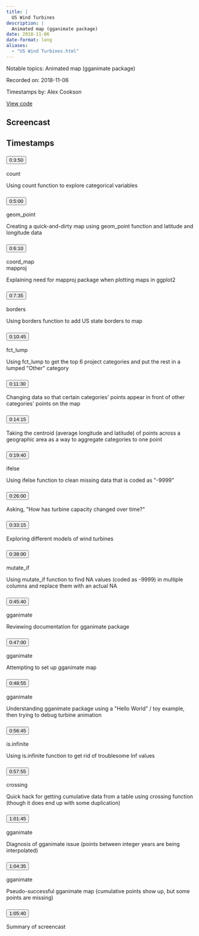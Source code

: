 ```yaml
---
title: |
  US Wind Turbines
description: |
  Animated map (gganimate package)
date: 2018-11-06
date-format: long
aliases:
  - "US Wind Turbines.html"
---
```


Notable topics: Animated map (gganimate package)

Recorded on: 2018-11-06

Timestamps by: Alex Cookson

[View code](https://github.com/dgrtwo/data-screencasts/blob/master/us-wind.Rmd)

## Screencast

<div id="yt-player" data-video-id="O1oDIQV6VKU"></div>

## Timestamps

```{=html}
<div id="topics">
  <div class="topic">
    <h3 id="ts-230">
      <button class="btn btn-link btn-timestamp" onClick="playerSkipToTimestamp(230, this)">0:3:50</button>
    </h3>
    <div class="topic_badges"><div><span class="badge-functions badge bg-info">count</span></div><div></div></div>
    <div class="topic_description">
      <p>Using count function to explore categorical variables</p>

    </div>
  </div>
  <div class="topic">
    <h3 id="ts-300">
      <button class="btn btn-link btn-timestamp" onClick="playerSkipToTimestamp(300, this)">0:5:00</button>
    </h3>
    <div class="topic_badges"><div><span class="badge-functions badge bg-info">geom_point</span></div><div></div></div>
    <div class="topic_description">
      <p>Creating a quick-and-dirty map using geom_point function and latitude and longitude data</p>

    </div>
  </div>
  <div class="topic">
    <h3 id="ts-370">
      <button class="btn btn-link btn-timestamp" onClick="playerSkipToTimestamp(370, this)">0:6:10</button>
    </h3>
    <div class="topic_badges"><div><span class="badge-functions badge bg-info">coord_map</span></div><div><span class="badge-packages badge bg-primary">mapproj</span></div></div>
    <div class="topic_description">
      <p>Explaining need for mapproj package when plotting maps in ggplot2</p>

    </div>
  </div>
  <div class="topic">
    <h3 id="ts-455">
      <button class="btn btn-link btn-timestamp" onClick="playerSkipToTimestamp(455, this)">0:7:35</button>
    </h3>
    <div class="topic_badges"><div><span class="badge-functions badge bg-info">borders</span></div><div></div></div>
    <div class="topic_description">
      <p>Using borders function to add US state borders to map</p>

    </div>
  </div>
  <div class="topic">
    <h3 id="ts-645">
      <button class="btn btn-link btn-timestamp" onClick="playerSkipToTimestamp(645, this)">0:10:45</button>
    </h3>
    <div class="topic_badges"><div><span class="badge-functions badge bg-info">fct_lump</span></div><div></div></div>
    <div class="topic_description">
      <p>Using fct_lump to get the top 6 project categories and put the rest in a lumped &quot;Other&quot; category</p>

    </div>
  </div>
  <div class="topic">
    <h3 id="ts-690">
      <button class="btn btn-link btn-timestamp" onClick="playerSkipToTimestamp(690, this)">0:11:30</button>
    </h3>
    <div class="topic_badges"><div></div><div></div></div>
    <div class="topic_description">
      <p>Changing data so that certain categories' points appear in front of other categories' points on the map</p>

    </div>
  </div>
  <div class="topic">
    <h3 id="ts-855">
      <button class="btn btn-link btn-timestamp" onClick="playerSkipToTimestamp(855, this)">0:14:15</button>
    </h3>
    <div class="topic_badges"><div></div><div></div></div>
    <div class="topic_description">
      <p>Taking the centroid (average longitude and latitude) of points across a geographic area as a way to aggregate categories to one point</p>

    </div>
  </div>
  <div class="topic">
    <h3 id="ts-1180">
      <button class="btn btn-link btn-timestamp" onClick="playerSkipToTimestamp(1180, this)">0:19:40</button>
    </h3>
    <div class="topic_badges"><div><span class="badge-functions badge bg-info">ifelse</span></div><div></div></div>
    <div class="topic_description">
      <p>Using ifelse function to clean missing data that is coded as &quot;-9999&quot;</p>

    </div>
  </div>
  <div class="topic">
    <h3 id="ts-1560">
      <button class="btn btn-link btn-timestamp" onClick="playerSkipToTimestamp(1560, this)">0:26:00</button>
    </h3>
    <div class="topic_badges"><div></div><div></div></div>
    <div class="topic_description">
      <p>Asking, &quot;How has turbine capacity changed over time?&quot;</p>

    </div>
  </div>
  <div class="topic">
    <h3 id="ts-1995">
      <button class="btn btn-link btn-timestamp" onClick="playerSkipToTimestamp(1995, this)">0:33:15</button>
    </h3>
    <div class="topic_badges"><div></div><div></div></div>
    <div class="topic_description">
      <p>Exploring different models of wind turbines</p>

    </div>
  </div>
  <div class="topic">
    <h3 id="ts-2280">
      <button class="btn btn-link btn-timestamp" onClick="playerSkipToTimestamp(2280, this)">0:38:00</button>
    </h3>
    <div class="topic_badges"><div><span class="badge-functions badge bg-info">mutate_if</span></div><div></div></div>
    <div class="topic_description">
      <p>Using mutate_if function to find NA values (coded as -9999) in multiple columns and replace them with an actual NA</p>

    </div>
  </div>
  <div class="topic">
    <h3 id="ts-2740">
      <button class="btn btn-link btn-timestamp" onClick="playerSkipToTimestamp(2740, this)">0:45:40</button>
    </h3>
    <div class="topic_badges"><div></div><div><span class="badge-packages badge bg-primary">gganimate</span></div></div>
    <div class="topic_description">
      <p>Reviewing documentation for gganimate package</p>

    </div>
  </div>
  <div class="topic">
    <h3 id="ts-2820">
      <button class="btn btn-link btn-timestamp" onClick="playerSkipToTimestamp(2820, this)">0:47:00</button>
    </h3>
    <div class="topic_badges"><div></div><div><span class="badge-packages badge bg-primary">gganimate</span></div></div>
    <div class="topic_description">
      <p>Attempting to set up gganimate map</p>

    </div>
  </div>
  <div class="topic">
    <h3 id="ts-2935">
      <button class="btn btn-link btn-timestamp" onClick="playerSkipToTimestamp(2935, this)">0:48:55</button>
    </h3>
    <div class="topic_badges"><div></div><div><span class="badge-packages badge bg-primary">gganimate</span></div></div>
    <div class="topic_description">
      <p>Understanding gganimate package using a &quot;Hello World&quot; / toy example, then trying to debug turbine animation</p>

    </div>
  </div>
  <div class="topic">
    <h3 id="ts-3405">
      <button class="btn btn-link btn-timestamp" onClick="playerSkipToTimestamp(3405, this)">0:56:45</button>
    </h3>
    <div class="topic_badges"><div><span class="badge-functions badge bg-info">is.infinite</span></div><div></div></div>
    <div class="topic_description">
      <p>Using is.infinite function to get rid of troublesome Inf values</p>

    </div>
  </div>
  <div class="topic">
    <h3 id="ts-3475">
      <button class="btn btn-link btn-timestamp" onClick="playerSkipToTimestamp(3475, this)">0:57:55</button>
    </h3>
    <div class="topic_badges"><div><span class="badge-functions badge bg-info">crossing</span></div><div></div></div>
    <div class="topic_description">
      <p>Quick hack for getting cumulative data from a table using crossing function (though it does end up with some duplication)</p>

    </div>
  </div>
  <div class="topic">
    <h3 id="ts-3705">
      <button class="btn btn-link btn-timestamp" onClick="playerSkipToTimestamp(3705, this)">1:01:45</button>
    </h3>
    <div class="topic_badges"><div></div><div><span class="badge-packages badge bg-primary">gganimate</span></div></div>
    <div class="topic_description">
      <p>Diagnosis of gganimate issue (points between integer years are being interpolated)</p>

    </div>
  </div>
  <div class="topic">
    <h3 id="ts-3875">
      <button class="btn btn-link btn-timestamp" onClick="playerSkipToTimestamp(3875, this)">1:04:35</button>
    </h3>
    <div class="topic_badges"><div></div><div><span class="badge-packages badge bg-primary">gganimate</span></div></div>
    <div class="topic_description">
      <p>Pseudo-successful gganimate map (cumulative points show up, but some points are missing)</p>

    </div>
  </div>
  <div class="topic">
    <h3 id="ts-3940">
      <button class="btn btn-link btn-timestamp" onClick="playerSkipToTimestamp(3940, this)">1:05:40</button>
    </h3>
    <div class="topic_badges"><div></div><div></div></div>
    <div class="topic_description">
      <p>Summary of screencast</p>

    </div>
  </div>
</div>
```
     
<script>
// 2. This code loads the IFrame Player API code asynchronously.
var tag = document.createElement("script");

tag.src = "https://www.youtube.com/iframe_api";
var firstScriptTag = document.getElementsByTagName("script")[0];
firstScriptTag.parentNode.insertBefore(tag, firstScriptTag);

// 3. This function creates an <iframe> (and YouTube player)
//    after the API code downloads.
var videoId = document.getElementById("yt-player").dataset.videoId;
var player;
function onYouTubeIframeAPIReady() {
  player = new YT.Player("yt-player", {
    height: "486",
    width: "864",
    videoId: videoId,
    playerVars: {
      "playsinline": 1
    },
    events: {
      onStateChange: function(event) {
        if (event.data == YT.PlayerState.PLAYING) {
          followTimestamps()
        }
      }
    }
  });
}

function playerSkipToTimestamp(seconds, tsElement) {
  player.seekTo(seconds, true)
  tsElement.scrollIntoView()
  document.getElementById("screencast").scrollIntoView()
}

const timestamps = Array.from(document.querySelectorAll('.topic h3[id^="ts-"]'))
  .map(el => el.id.replace('ts-', ''))

function followTimestamps() {
  if (player.getPlayerState() !== 1) {
    return
  }
  const currentTime = `${Math.floor(player.getCurrentTime())}`
  if (timestamps.includes(currentTime)) {
    const el = document.getElementById(`ts-${currentTime}`)
    if (el) {
      el.scrollIntoView()
      document.getElementById("screencast").scrollIntoView()
    }
  }
  setTimeout(followTimestamps, 1000)
}
</script>
